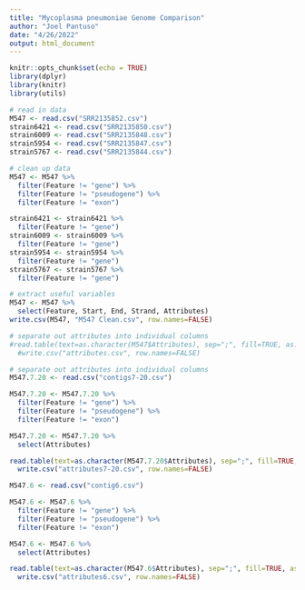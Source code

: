 ---
title: "Mycoplasma pneumoniae Genome Comparison"
author: "Joel Pantuso"
date: "4/26/2022"
output: html_document
---

```{r setup, include=FALSE}
knitr::opts_chunk$set(echo = TRUE)
library(dplyr)
library(knitr)
library(utils)
```

```{r data}
# read in data
M547 <- read.csv("SRR2135852.csv")
strain6421 <- read.csv("SRR2135850.csv")
strain6009 <- read.csv("SRR2135848.csv")
strain5954 <- read.csv("SRR2135847.csv")
strain5767 <- read.csv("SRR2135844.csv")
```

```{r clean}
# clean up data
M547 <- M547 %>%
  filter(Feature != "gene") %>%
  filter(Feature != "pseudogene") %>%
  filter(Feature != "exon")

strain6421 <- strain6421 %>%
  filter(Feature != "gene")
strain6009 <- strain6009 %>%
  filter(Feature != "gene")
strain5954 <- strain5954 %>%
  filter(Feature != "gene")
strain5767 <- strain5767 %>%
  filter(Feature != "gene")
```


```{r}
# extract useful variables
M547 <- M547 %>%
  select(Feature, Start, End, Strand, Attributes)
write.csv(M547, "M547 Clean.csv", row.names=FALSE)
```

```{r}
# separate out attributes into individual columns
#read.table(text=as.character(M547$Attributes), sep=";", fill=TRUE, as.is=TRUE) %>%
  #write.csv("attributes.csv", row.names=FALSE)
```

```{r, eval=FALSE}
# separate out attributes into individual columns
M547.7.20 <- read.csv("contigs7-20.csv")

M547.7.20 <- M547.7.20 %>%
  filter(Feature != "gene") %>%
  filter(Feature != "pseudogene") %>%
  filter(Feature != "exon")

M547.7.20 <- M547.7.20 %>%
  select(Attributes)

read.table(text=as.character(M547.7.20$Attributes), sep=";", fill=TRUE, as.is=TRUE) %>%
  write.csv("attributes7-20.csv", row.names=FALSE)
```

```{r}
M547.6 <- read.csv("contig6.csv")

M547.6 <- M547.6 %>%
  filter(Feature != "gene") %>%
  filter(Feature != "pseudogene") %>%
  filter(Feature != "exon")

M547.6 <- M547.6 %>%
  select(Attributes)

read.table(text=as.character(M547.6$Attributes), sep=";", fill=TRUE, as.is=TRUE) %>%
  write.csv("attributes6.csv", row.names=FALSE)
```

